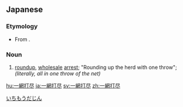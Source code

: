 {{also|一網打盡|一网打尽}}

==Japanese==
{{ja-kanjitab|いち|もう|だ|じん|yomi=o}}

===Etymology===
* From {{etyl|zhx|ja}} {{zh-l|一網打盡}}.

===Noun===
{{ja-noun|いちもうだじん}}

# [[roundup]], [[wholesale]] [[arrest]]; "Rounding up the herd with one throw"; ''(literally, all in one throw of the net)''

[[Category:Japanese idioms|いちもうだじん]]

[[hu:一網打尽]]
[[ja:一網打尽]]
[[sv:一網打尽]]
[[zh:一網打尽]]